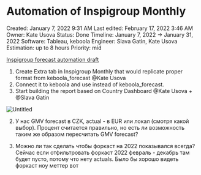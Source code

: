 # Automation of Inspigroup Monthly

Created: January 7, 2022 9:31 AM
Last edited: February 17, 2022 3:46 AM
Owner: Kate Usova
Status: Done
Timeline: January 7, 2022 → January 31, 2022
Software: Tableau, keboola
Engineer: Slava Gatin, Kate Usova
Estimation: up to 8 hours
Priority: mid

[Inspigroup forecast automation draft](https://docs.google.com/spreadsheets/d/1y239NZRH8rVtJR1uGWTRvJRLinbV7yDiZfhGMPtyDjk/edit?usp=drivesdk)

1. Create Extra tab in Inspigroup Monthly that would replicate proper format from keboola_forecast @Kate Usova 
2. Connect it to keboola and use instead of keboola_forecast. 
3. Start building the report based on Country Dashboard @Kate Usova + @Slava Gatin 

![Untitled](Automation%20of%20Inspigroup%20Monthly%20d44ec3d1e533487896158538eebd789e/Untitled.png)

2. У нас GMV forecast в CZK, actual - в EUR или локал (смотря какой выбор). Процент считается правильно, но есть ли возможность таким же образом пересчитать GMV forecast?

3. Можно ли так сделать чтобы форкаст на 2022 показывался всегда? Сейчас если отфильтровать форкаст 2022 февраль - декабрь там будет пусто, потому что нету actuals. Было бы хорошо видеть форкаст ноу меттер вот